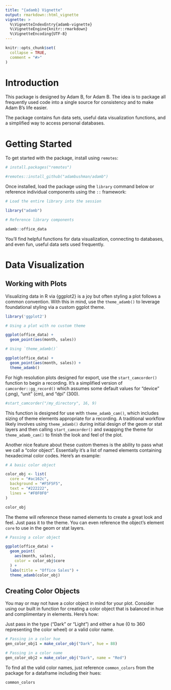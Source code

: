 ```yaml
---
title: "{adamb} Vignette"
output: rmarkdown::html_vignette
vignette: >
  %\VignetteIndexEntry{adamb-vignette}
  %\VignetteEngine{knitr::rmarkdown}
  %\VignetteEncoding{UTF-8}
---
```


```r
knitr::opts_chunk$set(
  collapse = TRUE,
  comment = "#>"
)
```

# Introduction

This package is designed by Adam B, for Adam B. The idea is to package all frequently used
code into a single source for consistency and to make Adam B's life easier.

The package contains fun data sets, useful data visualization functions, and a simplified
way to access personal databases. 

# Getting Started

To get started with the package, install using `remotes`:

```r
# install.packages("remotes")

#remotes::install_github("adambushman/adamb")
```

Once installed, load the package using the `library` command below or reference
individual components using the `::` framework:

```r
# Load the entire library into the session

library("adamb")

# Reference library components

adamb::office_data
```

You'll find helpful functions for data visualization, connecting to databases, 
and even fun, useful data sets used frequently.


# Data Visualization

## Working with Plots

Visualizing data in R via {ggplot2} is a joy but often styling a plot follows
a common convention. With this in mind, use the `theme_adamb()` to leverage
foundational styling via a custom ggplot theme.

```r
library('ggplot2')

# Using a plot with no custom theme

ggplot(office_data) +
  geom_point(aes(month, sales))

# Using `theme_adamb()`

ggplot(office_data) +
  geom_point(aes(month, sales)) +
  theme_adamb()
```

For high resolution plots designed for export, use the `start_camcorder()` function
to begin a recording. It's a simplified version of `camcorder::gg_record()` which 
assumes some default values for "device" (.png), "unit" (cm), and "dpi" (300).

```r
#start_camcorder("/my_directory", 16, 9)
```

This function is designed for use with `theme_adamb_cam()`, which includes sizing
of theme elements appropriate for a recording. A traditional workflow likely involves
using `theme_adamb()` during initial design of the geom or stat layers and then
calling `start_camcorder()` and swapping the theme for `theme_adamb_cam()` to 
finish the look and feel of the plot.

Another nice feature about these custom themes is the ability to pass what we call 
a "color object". Essentially it's a list of named elements containing hexadecimal 
color codes. Here's an example:

```r
# A basic color object

color_obj <- list(
  core = "#ac162c", 
  background = "#F5F5F5", 
  text = "#222222", 
  lines = "#F0F0F0"
)

color_obj
```

The theme will reference these named elements to create a great look and feel.
Just pass it to the theme. You can even reference the object's element `core`
to use in the geom or stat layers.

```r
# Passing a color object

ggplot(office_data) +
  geom_point(
    aes(month, sales), 
    color = color_obj$core
  ) +
  labs(title = "Office Sales") +
  theme_adamb(color_obj)
```

## Creating Color Objects

You may or may not have a color object in mind for your plot. Consider using our built
in function for creating a color object that is balanced in hue and complimentary in 
elements. Here's how:

Just pass in the type ("Dark" or "Light") and either a hue (0 to 360 representing the color 
wheel) or a valid color name.

```r
# Passing in a color hue
gen_color_obj1 = make_color_obj("Dark", hue = 88)

# Passing in a color name
gen_color_obj2 = make_color_obj("Dark", name = "Red")
```

To find all the valid color names, just reference `common_colors` from the package for a
dataframe including their hues:

```r
common_colors
```
